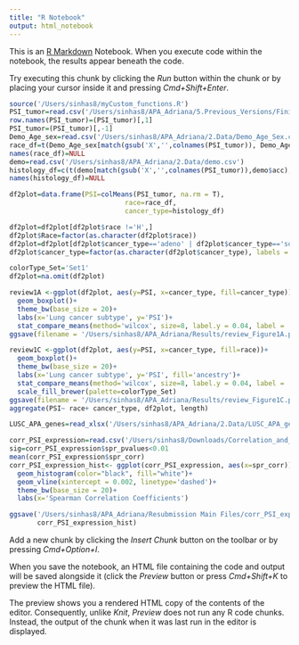 ```yaml
---
title: "R Notebook"
output: html_notebook
---
```


This is an [R Markdown](http://rmarkdown.rstudio.com) Notebook. When you execute code within the notebook, the results appear beneath the code. 

Try executing this chunk by clicking the *Run* button within the chunk or by placing your cursor inside it and pressing *Cmd+Shift+Enter*. 
```r
source('/Users/sinhas8/myCustom_functions.R')
PSI_tumor=read.csv('/Users/sinhas8/APA_Adriana/5.Previous_Versions/Finished_Project_APA_prognostic-Marker/PSI_new.csv')
row.names(PSI_tumor)=(PSI_tumor)[,1]
PSI_tumor=(PSI_tumor)[,-1]
Demo_Age_sex=read.csv('/Users/sinhas8/APA_Adriana/2.Data/Demo_Age_Sex.csv')
race_df=t(Demo_Age_sex[match(gsub('X','',colnames(PSI_tumor)), Demo_Age_sex$PATIENT.ACC.),])[c(8),]
names(race_df)=NULL
demo=read.csv('/Users/sinhas8/APA_Adriana/2.Data/demo.csv')
histology_df=c(t(demo[match(gsub('X','',colnames(PSI_tumor)),demo$acc),])[c(2),])
names(histology_df)=NULL

df2plot=data.frame(PSI=colMeans(PSI_tumor, na.rm = T),
                             race=race_df,
                             cancer_type=histology_df)

df2plot=df2plot[df2plot$race !='H',]
df2plot$Race=factor(as.character(df2plot$race))
df2plot=df2plot[df2plot$cancer_type=='adeno' | df2plot$cancer_type=='sq',]
df2plot$cancer_type=factor(as.character(df2plot$cancer_type), labels = c('LUAD', 'LUSC'))
```
<!-- make Plot for review -->
<!-- Review Figure 1 -->
```r
colorType_Set='Set1'
df2plot=na.omit(df2plot)

review1A <-ggplot(df2plot, aes(y=PSI, x=cancer_type, fill=cancer_type))+
  geom_boxplot()+
  theme_bw(base_size = 20)+
  labs(x='Lung cancer subtype', y='PSI')+
  stat_compare_means(method='wilcox', size=8, label.y = 0.04, label = 'p')
ggsave(filename = '/Users/sinhas8/APA_Adriana/Results/review_Figure1A.pdf', review1A)

review1C <-ggplot(df2plot, aes(y=PSI, x=cancer_type, fill=race))+
  geom_boxplot()+
  theme_bw(base_size = 20)+
  labs(x='Lung cancer subtype', y='PSI', fill='ancestry')+
  stat_compare_means(method='wilcox', size=8, label.y = 0.04, label = 'p')+
  scale_fill_brewer(palette=colorType_Set)
ggsave(filename = '/Users/sinhas8/APA_Adriana/Results/review_Figure1C.pdf', review1C)
aggregate(PSI~ race+ cancer_type, df2plot, length)
```

```r
LUSC_APA_genes=read_xlsx('/Users/sinhas8/APA_Adriana/2.Data/LUSC_APA_genes.xlsx')

```

```r
corr_PSI_expression=read.csv('/Users/sinhas8/Downloads/Correlation_and_pvalues (1).csv')
sig=corr_PSI_expression$spr_pvalues<0.01
mean(corr_PSI_expression$spr_corr)
corr_PSI_expression_hist<- ggplot(corr_PSI_expression, aes(x=spr_corr))+
  geom_histogram(color="black", fill="white")+
  geom_vline(xintercept = 0.002, linetype='dashed')+
  theme_bw(base_size = 20)+
  labs(x='Spearman Correlation Coefficients')

ggsave('/Users/sinhas8/APA_Adriana/Resubmission Main Files/corr_PSI_expression_hist.pdf',
       corr_PSI_expression_hist)
```

Add a new chunk by clicking the *Insert Chunk* button on the toolbar or by pressing *Cmd+Option+I*.

When you save the notebook, an HTML file containing the code and output will be saved alongside it (click the *Preview* button or press *Cmd+Shift+K* to preview the HTML file). 

The preview shows you a rendered HTML copy of the contents of the editor. Consequently, unlike *Knit*, *Preview* does not run any R code chunks. Instead, the output of the chunk when it was last run in the editor is displayed.


